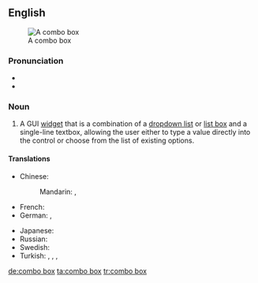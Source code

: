 ==English==
{{wikipedia}}
[[Image:Combo box example.PNG|thumb|A combo box]]

===Pronunciation===
* {{IPA|[ˈkɒmbəʊ bɒks]|lang=de}}
* {{hyphenation|com|bo |box|lang=de}}

===Noun===
{{en-noun|head=[[combo]] [[box]]|es}}

# {{context|graphical user interface|lang=en}} A GUI [[widget]] that is a combination of a [[dropdown list]] or [[list box]] and a single-line textbox, allowing the user either to type a value directly into the control or choose from the list of existing options.

====Translations====
{{trans-top|GUI widget}}
* Chinese:
*: Mandarin: {{t|cmn|組合框|sc=Hani}}, {{t|cmn|组合框|tr=zǔhé kuāng|sc=Hani}}
* French: {{t|fr|boîte combinée|f}}
* German: {{t|de|Combobox|f}}, {{t|de|Kombinationsfeld|n}}
{{trans-mid}}
* Japanese: {{t|ja|コンボボックス|tr=konbobokkusu|sc=Jpan}}
* Russian: {{t|ru|поле со списком|n|tr=póle so spískom|sc=Cyrl}}
* Swedish: {{t|sv|kombinationsfält|n}}
* Turkish: {{t|tr|açılan kutu}}, {{t|tr|bileşik kutu}}, {{t|tr|bileşim kutusu}}, {{t|tr|karma kutu}}
{{trans-bottom}}

[[de:combo box]]
[[ta:combo box]]
[[tr:combo box]]